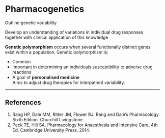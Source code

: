 # Pharmacogenetics

:::CICM
Outline genetic variability
:::

:::ANZCA
Develop an understanding of variations in individual drug responses together with clinical application of this knowledge
:::

**Genetic polymorphism** occurs when several functionally distinct genes exist within a population. Genetic polymorphism is:

* Common
* Important in determining an individuals susceptibility to adverse drug reactions
* A goal of **personalised medicine**\
Aims to adjust drug therapies for interpatient variability.


---

## References

1. Rang HP, Dale MM, Ritter JM, Flower RJ. Rang and Dale's Pharmacology. Sixth Edition. Churchill Livingstone.
2. Peck TE, Hill SA. Pharmacology for Anaesthesia and Intensive Care. 4th Ed. Cambridge University Press. 2014.